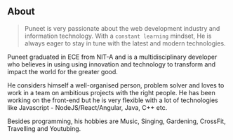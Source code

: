 ## About

>Puneet is very passionate about the web development industry and information technology. With a `constant learning` mindset, He is always 
>eager to stay in tune with the latest and modern technologies.

Puneet graduated in ECE from NIT-A and is a multidisciplinary developer who believes in using using innovation and technology to transform and impact the world for the greater good.

He considers himself a well-organised person, problem solver and loves to work in a team on ambitious projects with the right people. He has been working on the front-end but he is very flexible with a lot of technologies like Javascript - NodeJS/React/Angular, Java, C++ etc.

Besides programming, his hobbies are Music, Singing, Gardening, CrossFit, Travelling and Youtubing.
